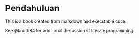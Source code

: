 # Pendahuluan

This is a book created from markdown and executable code.

See @knuth84 for additional discussion of literate programming.
